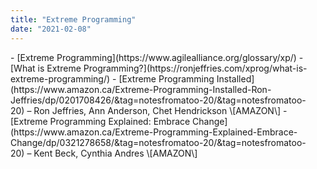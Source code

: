 ```yaml
---
title: "Extreme Programming"
date: "2021-02-08"
---
```


<HighlightBox heading="Resource Links" variant="resourceLinks">
- [Extreme Programming](https://www.agilealliance.org/glossary/xp/)
- [What is Extreme Programming?](https://ronjeffries.com/xprog/what-is-extreme-programming/)
</HighlightBox>

<HighlightBox heading="Related Books" variant="relatedBooks">
- [Extreme Programming Installed](https://www.amazon.ca/Extreme-Programming-Installed-Ron-Jeffries/dp/0201708426/&tag=notesfromatoo-20/&tag=notesfromatoo-20) – Ron Jeffries, Ann Anderson, Chet Hendrickson \[AMAZON\]
- [Extreme Programming Explained: Embrace Change](https://www.amazon.ca/Extreme-Programming-Explained-Embrace-Change/dp/0321278658/&tag=notesfromatoo-20/&tag=notesfromatoo-20) – Kent Beck, Cynthia Andres \[AMAZON\]
</HighlightBox>
